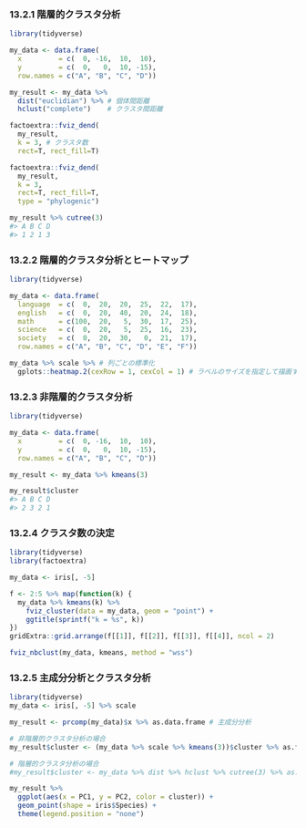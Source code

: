 ### 13.2.1 階層的クラスタ分析

```r
library(tidyverse)

my_data <- data.frame(
  x         = c(  0, -16,  10,  10),
  y         = c(  0,   0,  10, -15),
  row.names = c("A", "B", "C", "D"))

my_result <- my_data %>%
  dist("euclidian") %>% # 個体間距離
  hclust("complete")    # クラスタ間距離
```

```r
factoextra::fviz_dend(
  my_result,
  k = 3, # クラスタ数
  rect=T, rect_fill=T)
```

```r
factoextra::fviz_dend(
  my_result,
  k = 3,
  rect=T, rect_fill=T,
  type = "phylogenic")
```

```r
my_result %>% cutree(3)
#> A B C D 
#> 1 2 1 3 
```

### 13.2.2 階層的クラスタ分析とヒートマップ

```r
library(tidyverse)

my_data <- data.frame(
  language  = c(  0,  20,  20,  25,  22,  17),
  english   = c(  0,  20,  40,  20,  24,  18),
  math      = c(100,  20,   5,  30,  17,  25),
  science   = c(  0,  20,   5,  25,  16,  23),
  society   = c(  0,  20,  30,   0,  21,  17),
  row.names = c("A", "B", "C", "D", "E", "F"))

my_data %>% scale %>% # 列ごとの標準化
  gplots::heatmap.2(cexRow = 1, cexCol = 1) # ラベルのサイズを指定して描画する．
```

### 13.2.3 非階層的クラスタ分析

```r
library(tidyverse)

my_data <- data.frame(
  x         = c(  0, -16,  10,  10),
  y         = c(  0,   0,  10, -15),
  row.names = c("A", "B", "C", "D"))

my_result <- my_data %>% kmeans(3)
```

```r
my_result$cluster
#> A B C D 
#> 2 3 2 1 
```

### 13.2.4 クラスタ数の決定

```r
library(tidyverse)
library(factoextra)

my_data <- iris[, -5]

f <- 2:5 %>% map(function(k) {
  my_data %>% kmeans(k) %>%
    fviz_cluster(data = my_data, geom = "point") +
    ggtitle(sprintf("k = %s", k))
})
gridExtra::grid.arrange(f[[1]], f[[2]], f[[3]], f[[4]], ncol = 2)
```

```r
fviz_nbclust(my_data, kmeans, method = "wss")
```

### 13.2.5 主成分分析とクラスタ分析

```r
library(tidyverse)
my_data <- iris[, -5] %>% scale

my_result <- prcomp(my_data)$x %>% as.data.frame # 主成分分析

# 非階層的クラスタ分析の場合
my_result$cluster <- (my_data %>% scale %>% kmeans(3))$cluster %>% as.factor

# 階層的クラスタ分析の場合
#my_result$cluster <- my_data %>% dist %>% hclust %>% cutree(3) %>% as.factor

my_result %>%
  ggplot(aes(x = PC1, y = PC2, color = cluster)) +
  geom_point(shape = iris$Species) +
  theme(legend.position = "none")
```


